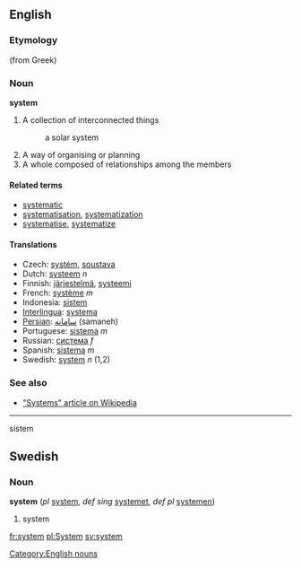 [[Category:English nouns]]
==English==

===Etymology===
(from Greek)

===Noun===
'''system'''

# A collection of interconnected things
#:a solar system
# A way of organising or planning
# A whole composed of relationships among the members
====Related terms====
*[[systematic]]
*[[systematisation]], [[systematization]]
*[[systematise]], [[systematize]]

==== Translations ====
*Czech: [[systém]], [[soustava]]
*Dutch: [[systeem]] ''n''
*Finnish: [[järjestelmä]], [[systeemi]]
*French: [[système]] ''m''
*Indonesia: [[sistem]] 
*[[Interlingua]]: [[systema]]
*[[Persian]]: [[سامانه]] (samaneh)
*Portuguese: [[sistema]] ''m''
*Russian: [[система]] ''f''
*Spanish: [[sistema]] ''m''
*Swedish: [[system#Swedish|system]] ''n'' (1,2)

===See also===
*[http://en.wikipedia.org/wiki/System "Systems" article on Wikipedia]

----
sistem

==Swedish==
===Noun===
'''system''' (''pl'' [[system]], ''def sing'' [[systemet]], ''def pl'' [[systemen]])

#system

[[fr:system]]
[[pl:System]]
[[sv:system]]
